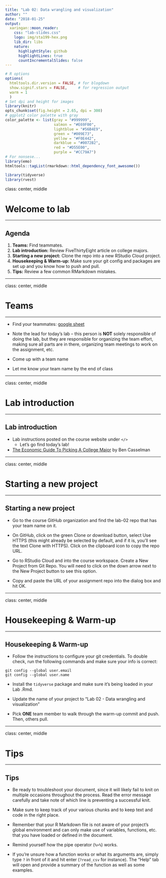 ```yaml
---
title: "Lab 02: Data wrangling and visualization"
author: ""
date: "2018-01-25"
output:
  xaringan::moon_reader:
    css: "lab-slides.css"
    logo: img/sta199-hex.png
    lib_dir: libs
    nature:
      highlightStyle: github
      highlightLines: true
      countIncrementalSlides: false
---
```


```r
# R options
options(
  htmltools.dir.version = FALSE, # for blogdown
  show.signif.stars = FALSE,     # for regression output
  warm = 1
  )
# Set dpi and height for images
library(knitr)
opts_chunk$set(fig.height = 2.65, dpi = 300) 
# ggplot2 color palette with gray
color_palette <- list(gray = "#999999", 
                      salmon = "#E69F00", 
                      lightblue = "#56B4E9", 
                      green = "#009E73", 
                      yellow = "#F0E442", 
                      darkblue = "#0072B2", 
                      red = "#D55E00", 
                      purple = "#CC79A7")
# For nonsese...
library(emo)
htmltools::tagList(rmarkdown::html_dependency_font_awesome())
```

```r
library(tidyverse)
library(rvest)
```

class: center, middle

# Welcome to lab

---

## Agenda

1. **Teams:** Find teammates.
2. **Lab introduction:** Review FiveThirtyEight article on college majors.
3. **Starting a new project:** Clone the repo into a new RStudio Cloud project.
4. **Housekeeping & Warm-up:** Make sure your git config and packages are set up and you know how to push and pull.
5. **Tips:** Review a few common RMarkdown mistakes.

---

class: center, middle

# Teams

---

- Find your teammates: [google sheet](https://docs.google.com/spreadsheets/d/1Cjh9bifCwxn32l2lrp5vQH1adOGtmb7XOrJru810Rxo/edit?usp=sharing)

- Note the lead for today's lab -- this person is **NOT** solely responsible of doing the lab, but they are responsible for organizing the team effort, making sure all parts are in there, organizing team meetings to work on the assignment, etc.

- Come up with a team name

- Let me know your team name by the end of class

---

class: center, middle

# Lab introduction

---

## Lab introduction

- Lab instructions posted on the course website under `</>`
    + Let's go find today's lab!
    
- [The Economic Guide To Picking A College Major](https://fivethirtyeight.com/features/the-economic-guide-to-picking-a-college-major/) by Ben Casselman
    
---

class: center, middle

# Starting a new project

---

## Starting a new project

- Go to the course GitHub organization and find the lab-02 repo that has your team name on it.

- On GitHub, click on the green Clone or download button, select Use HTTPS (this might already be selected by default, and if it is, you’ll see the text Clone with HTTPS). Click on the clipboard icon to copy the repo URL.

- Go to RStudio Cloud and into the course workspace. Create a New Project from Git Repo. You will need to click on the down arrow next to the New Project button to see this option.

- Copy and paste the URL of your assignment repo into the dialog box and hit OK.

---

class: center, middle

# Housekeeping & Warm-up

---

## Housekeeping & Warm-up

- Follow the instructions to configure your git credentials. To double check, run the following 
commands and make sure your info is correct:

```
git config --global user.email
git config --global user.name
```

- Install the `tidyverse` package and make sure it's being loaded in your Lab .Rmd.

- Update the name of your project to "Lab 02 - Data wrangling and visualization"

- Pick **ONE** team member to walk through the warm-up commit and push. Then, others pull.

---

class: center, middle

# Tips

---

## Tips

- Be ready to troubleshoot your document, since it will likely fail to knit on multiple occasions throughout the process. Read the error message carefully and take note of which line is preventing a successful knit.

- Make sure to keep track of your various chunks and to keep text and code in the right place.

- Remember that your R Markdown file is not aware of your project's global environment and can only make use of variables, functions, etc. that you have loaded or defined in the document.

- Remind yourself how the pipe operator (`%>%`) works.

- If you're unsure how a function works or what its arguments are, simply type `?` in front of it and hit enter (`?read_csv` for instance). The "Help" tab will open and provide a summary of the function as well as some examples.

